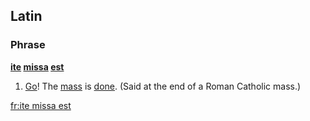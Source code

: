 ==Latin==

===Phrase===
'''[[ite]] [[missa]] [[est]]'''

# [[Go]]! The [[mass]] is [[done]]. (Said at the end of a Roman Catholic mass.)

[[fr:ite missa est]]